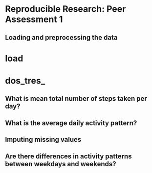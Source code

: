# Reproducible Research: Peer Assessment 1


## Loading and preprocessing the data
# load
# dos_tres_

## What is mean total number of steps taken per day?



## What is the average daily activity pattern?



## Imputing missing values



## Are there differences in activity patterns between weekdays and weekends?
